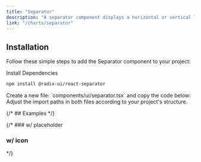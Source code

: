 ```yaml
---
title: "Separator"
description: "A separator component displays a horizontal or vertical line to separate content."
link: "/charts/separator"
---
```


<ComponentPreview name="separator-demo" />

## Installation

Follow these simple steps to add the Separator component to your project:

<Steps>

<Step>
Install Dependencies
</Step>

```bash 
npm install @radix-ui/react-separator
```

<Step>
    Create a new file: `components/ui/separator.tsx` and copy the code below:
</Step>

<CollapsibleSource name="separator" />

<Step>
    Adjust the import paths in both files according to your project's structure.
</Step>

</Steps>


{/* ## Examples */}

{/* ### w/ placeholder

<ComponentPreview name="select-placeholder" />

### w/ icon

<ComponentPreview name="select-icon" /> */}




